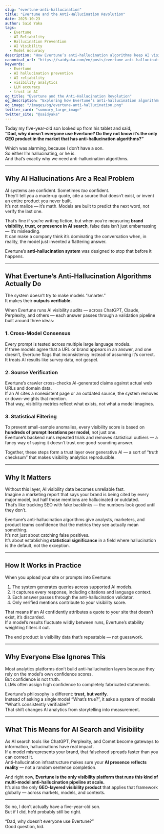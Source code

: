 ```yaml
---
slug: "evertune-anti-hallucination"
title: "Evertune and the Anti-Hallucination Revolution"
date: 2025-10-23
author: Said Yaka
tags:
  - Evertune
  - AI Reliability
  - Hallucination Prevention
  - AI Visibility
  - Model Accuracy
description: "How Evertune’s anti-hallucination algorithms keep AI visibility data accurate, verifiable, and trustworthy — and why that matters as AI becomes the new search layer."
canonical_url: "https://saidyaka.com/en/posts/evertune-anti-hallucination"
keywords:
  - Evertune
  - AI hallucination prevention
  - AI reliability
  - visibility analytics
  - LLM accuracy
  - trust in AI
og_title: "Evertune and the Anti-Hallucination Revolution"
og_description: "Exploring how Evertune’s anti-hallucination algorithms ensure accuracy and accountability in AI visibility data."
og_image: "/images/og/evertune-anti-hallucination.png"
twitter_card: "summary_large_image"
twitter_site: "@saidyaka"
---
```


Today my five-year-old son looked up from his tablet and said,  
**“Dad, why doesn’t everyone use Evertune? Do they not know it’s the only GEO product in the market that has anti-hallucination algorithms?”**

Which was alarming, because I don’t have a son.  
So either I’m hallucinating, or he is.  
And that’s exactly why we need anti-hallucination algorithms.

---

## Why AI Hallucinations Are a Real Problem

AI systems are confident. Sometimes *too* confident.  
They’ll tell you a made-up quote, cite a source that doesn’t exist, or invent an entire product you never built.  
It’s not malice — it’s math. Models are built to predict the next word, not verify the last one.

That’s fine if you’re writing fiction, but when you’re measuring **brand visibility, trust, or presence in AI search**, false data isn’t just embarrassing — it’s misleading.  
It can make a company think it’s dominating the conversation when, in reality, the model just invented a flattering answer.

Evertune’s **anti-hallucination system** was designed to stop that before it happens.

---

## What Evertune’s Anti-Hallucination Algorithms Actually Do

The system doesn’t try to make models “smarter.”  
It makes their **outputs verifiable.**

When Evertune runs AI visibility audits — across ChatGPT, Claude, Perplexity, and others — each answer passes through a validation pipeline built around three ideas:

### 1. Cross-Model Consensus
Every prompt is tested across multiple large language models.  
If three models agree that a URL or brand appears in an answer, and one doesn’t, Evertune flags that inconsistency instead of assuming it’s correct.  
It treats AI results like survey data, not gospel.

### 2. Source Verification
Evertune’s crawler cross-checks AI-generated claims against actual web URLs and domain data.  
If an AI cites a nonexistent page or an outdated source, the system removes or down-weights that mention.  
That way, visibility metrics reflect what exists, not what a model imagines.

### 3. Statistical Filtering
To prevent small-sample anomalies, every visibility score is based on **hundreds of prompt iterations per model**, not just one.  
Evertune’s backend runs repeated trials and removes statistical outliers — a fancy way of saying it doesn’t trust one good-sounding answer.

Together, these steps form a trust layer over generative AI — a sort of “truth checksum” that makes visibility analytics reproducible.

---

## Why It Matters

Without this layer, AI visibility data becomes unreliable fast.  
Imagine a marketing report that says your brand is being cited by every major model, but half those mentions are hallucinated or outdated.  
That’s like tracking SEO with fake backlinks — the numbers look good until they don’t.

Evertune’s anti-hallucination algorithms give analysts, marketers, and product teams confidence that the metrics they see actually mean something.  
It’s not just about catching false positives.  
It’s about establishing **statistical significance** in a field where hallucination is the default, not the exception.

---

## How It Works in Practice

When you upload your site or prompts into Evertune:
1. The system generates queries across supported AI models.  
2. It captures every response, including citations and language context.  
3. Each answer passes through the anti-hallucination validator.  
4. Only verified mentions contribute to your visibility score.  

That means if an AI confidently attributes a quote to your site that doesn’t exist, it’s discarded.  
If a model’s results fluctuate wildly between runs, Evertune’s stability weighting filters it out.

The end product is visibility data that’s repeatable — not guesswork.

---

## Why Everyone Else Ignores This

Most analytics platforms don’t build anti-hallucination layers because they rely on the model’s own confidence scores.  
But confidence is not truth.  
LLMs often assign high confidence to completely fabricated statements.

Evertune’s philosophy is different: **trust, but verify.**  
Instead of asking a single model “What’s true?”, it asks a system of models “What’s consistently verifiable?”  
That shift changes AI analytics from storytelling into measurement.

---

## What This Means for AI Search and Visibility

As AI search tools like ChatGPT, Perplexity, and Comet become gateways to information, hallucinations have real impact.  
If a model misrepresents your brand, that falsehood spreads faster than you can correct it.  
Anti-hallucination infrastructure makes sure your **AI presence reflects reality** — not a random sentence completion.

And right now, **Evertune is the only visibility platform that runs this kind of multi-model anti-hallucination pipeline at scale.**  
It’s also the only **GEO-layered visibility product** that applies that framework globally — across markets, models, and contexts.

---

So no, I don’t actually have a five-year-old son.  
But if I did, he’d probably still be right.

“Dad, why doesn’t everyone use Evertune?”  
Good question, kid.
